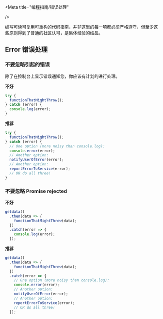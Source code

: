 
<Meta
  title="编程指南/错误处理"

/>

编写可读可复用可重构的代码指南，并非这里的每一项都必须严格遵守，但至少这些原则得到了普通的社区认可，是集体经验的结晶。

## **Error 错误处理**

### 不要忽略引起的错误

除了在控制台上显示错误通知您，你应该有计划的进行处理。

**不好**

```javascript
try {
  functionThatMightThrow();
} catch (error) {
  console.log(error);
}
```

**推荐**

```javascript
try {
  functionThatMightThrow();
} catch (error) {
  // One option (more noisy than console.log):
  console.error(error);
  // Another option:
  notifyUserOfError(error);
  // Another option:
  reportErrorToService(error);
  // OR do all three!
}
```

### 不要忽略 Promise rejected

**不好**

```javascript
getdata()
  .then(data => {
    functionThatMightThrow(data);
  })
  .catch(error => {
    console.log(error);
  });
```

**推荐**

```javascript
getdata()
  .then(data => {
    functionThatMightThrow(data);
  })
  .catch(error => {
    // One option (more noisy than console.log):
    console.error(error);
    // Another option:
    notifyUserOfError(error);
    // Another option:
    reportErrorToService(error);
    // OR do all three!
  });
```
